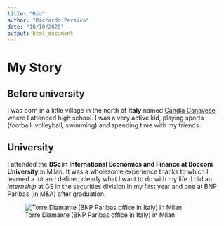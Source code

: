 ```yaml
---
title: "Bio"
author: "Riccardo Persico"
date: "18/10/2020"
output: html_document
---
```


# My Story
## Before university
I was born in a little village in the north of **Italy** named [Candia Canavese](www.google.com/maps/place/10010+Candia+Canavese,+Metropolitan+City+of+Turin,+Italy/@45.3248154,7.8654841,14z/data=!3m1!4b1!4m5!3m4!1s0x47887e21002c7b3f:0xd054499c85f1cf3e!8m2!3d45.3280918!4d7.8872502) where I attended high school. I was a very active kid, playing sports (football, volleyball, swimming) and spending time with my friends.  
  
## University
I attended the **BSc in International Economics and Finance at Bocconi University** in Milan. It was a wholesome experience thanks to which I learned a lot and defined clearly what I want to do with my life.
I did an *internship* at GS in the securities division in my first year and one at BNP Paribas (in M&A) after graduation.
  
![Torre Diamante (BNP Paribas office in Italy) in Milan](https://upload.wikimedia.org/wikipedia/commons/thumb/e/ea/Torre_Diamante_Milano.jpg/1200px-Torre_Diamante_Milano.jpg)

